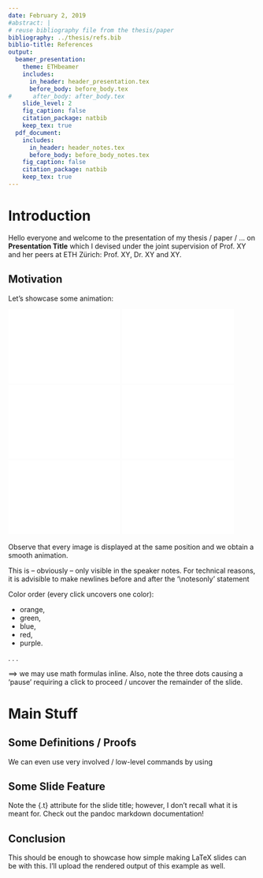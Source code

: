 ```yaml
---
date: February 2, 2019
#abstract: |
# reuse bibliography file from the thesis/paper
bibliography: ../thesis/refs.bib
biblio-title: References
output:
  beamer_presentation:
    theme: ETHbeamer
    includes:
      in_header: header_presentation.tex
      before_body: before_body.tex
#      after_body: after_body.tex
    slide_level: 2
    fig_caption: false
    citation_package: natbib
    keep_tex: true
  pdf_document:
    includes:
      in_header: header_notes.tex
      before_body: before_body_notes.tex
    fig_caption: false
    citation_package: natbib
    keep_tex: true
---
```


# Introduction

\notesonly
Hello everyone and welcome to the presentation of my thesis / paper / ... on **Presentation Title** which I devised under the joint supervision of Prof. XY and her peers at ETH Zürich: Prof. XY, Dr. XY and XY.
\notesend

## Motivation

Let's showcase some animation:

\centertext
\overlay
![some graph](figures/graph.pdf){width=6cm}
\hidenotes
\overlaynext
![some graph](figures/graph_orange.pdf){width=6cm}
\overlaynext
![some graph](figures/graph_green.pdf){width=6cm}
\overlaynext
![some graph](figures/graph_blue.pdf){width=6cm}
\overlaynext
![some graph](figures/graph_red.pdf){width=6cm}
\overlayend
\hidenotesend
\notesonlyraw{. . . . .}
\overlay[6-]
![some graph](figures/graph_purple.pdf){width=6cm}
\overlayend
\centerend

Observe that every image is displayed at the same position and we obtain a smooth animation.

\notesonly

This is -- obviously -- only visible in the speaker notes. For technical reasons, it is advisible to make newlines before and after the '\\notesonly' statement

Color order (every click uncovers one color):

* orange,
* green,
* blue,
* red,
* purple.

\notesend

. . .

$\implies$ we may use math formulas inline. Also, note the three dots causing a 'pause' requiring a click to proceed / uncover the remainder of the slide.

# Main Stuff

## Some Definitions / Proofs

We can even use very involved / low-level \LaTeX commands by using

\notesonlyraw{\framebreak}

\hidenotes

## Some Slide Feature {.t}

Note the {.t} attribute for the slide title; however, I don't recall what it is meant for. Check out the pandoc markdown documentation!

\hidenotesend

## Conclusion

This should be enough to showcase how simple making LaTeX slides can be with this. I'll upload the rendered output of this example as well.
